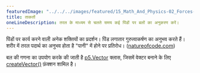 ```yaml
---
featuredImage: "../../../images/featured/15_Math_And_Physics-02_Forces-thumbnail.png"
title: ताकतों
oneLineDescription: तरल के माध्यम से चलते समय कई पिंडों पर बलों का अनुकरण करें।
---
```


पिंडों पर कार्य करने वाली अनेक शक्तियों का प्रदर्शन।
पिंड लगातार गुरुत्वाकर्षण का अनुभव करते हैं। शरीर में तरल पदार्थ का अनुभव होता है
"पानी" में होने पर प्रतिरोध।
(<a href="http://natureofcode.com">natureofcode.com</a>)

बल की गणना का उपयोग करके की जाती है
<a href='https://p5js.org/reference/p5.Vector'>p5.Vector</a>
क्लास, जिसमें वेक्टर बनाने के लिए <a href='https://p5js.org/reference/p5/createVector'>createVector()</a> फ़ंक्शन शामिल है।